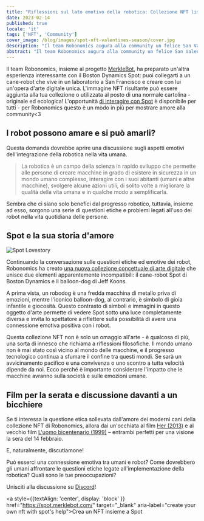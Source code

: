 ```yaml
---
title: "Riflessioni sul lato emotivo della robotica: Collezione NFT limitata per San Valentino"
date: 2023-02-14
published: true
locale: 'it'
tags: ['NFT', 'Community']
cover_image: /blog/images/spot-nft-valentines-season/cover.jpg
description: "Il team Robonomics augura alla community un felice San Valentino! Oggi abbiamo tutti un motivo in più per parlare dei nostri sentimenti, per esprimere amore e gratitudine, per donare qualcosa di dolce e piacevole alla nostra anima gemella, a un amico - a chiunque desideri il nostro cuore."
abstract: "Il team Robonomics augura alla community un felice San Valentino! Oggi abbiamo tutti un motivo in più per parlare dei nostri sentimenti, per esprimere amore e gratitudine, per donare qualcosa di dolce e piacevole alla nostra anima gemella, a un amico - a chiunque desideri il nostro cuore."
---
```


Il team Robonomics, insieme al progetto [MerkleBot](https://merklebot.com/), ha preparato un'altra esperienza interessante con il Boston Dynamics Spot: puoi collegarti a un cane-robot che vive in un laboratorio a San Francisco e creare con lui un'opera d'arte digitale unica. L'immagine NFT risultante può essere aggiunta alla tua collezione o utilizzata al posto di una normale cartolina - originale ed ecologica! L'opportunità [di interagire con Spot](https://spot.merklebot.com/) è disponibile per tutti - per Robonomics questo è un modo in più per mostrare amore alla community\<3

## I robot possono amare e si può amarli?

Questa domanda dovrebbe aprire una discussione sugli aspetti emotivi dell'integrazione della robotica nella vita umana.

> La robotica è un campo della scienza in rapido sviluppo che permette alle persone di creare macchine in grado di esistere in sicurezza in un mondo umano complesso, interagire con i suoi abitanti (umani e altre macchine), svolgere alcune azioni utili, di solito volte a migliorare la qualità della vita umana e in qualche modo a semplificarla.

Sembra che ci siano solo benefici dal progresso robotico, tuttavia, insieme ad esso, sorgono una serie di questioni etiche e problemi legati all'uso dei robot nella vita quotidiana delle persone.

## Spot e la sua storia d'amore

![Spot Lovestory](/blog/images/spot-nft-valentines-season/spot_lovestory.png)

Continuando la conversazione sulle questioni etiche ed emotive dei robot, Robonomics ha creato [una nuova collezione concettuale di arte digitale](https://singular.app/collectibles/kusama/b437f70371c8622e02-MBVD-2023/16627505-b437f70371c8622e02-MBVD-2023-MBVD-2023-00000006) che unisce due elementi apparentemente incompatibili: il cane-robot Spot di Boston Dynamics e il balloon-dog di Jeff Koons.

A prima vista, un robodog è una fredda macchina di metallo priva di emozioni, mentre l'iconico balloon-dog, al contrario, è simbolo di gioia infantile e giocosità. Questo contrasto di simboli e immagini in questo oggetto d'arte permette di vedere Spot sotto una luce completamente diversa e invita lo spettatore a riflettere sulla possibilità di avere una connessione emotiva positiva con i robot.

Questa collezione NFT non è solo un omaggio all'arte - è qualcosa di più, una sorta di innesco che richiama a riflessioni filosofiche. Il mondo umano non è mai stato così vicino al mondo delle macchine, e il progresso tecnologico continua a sfumare il confine tra questi mondi. Se sarà un avvicinamento pacifico e una convivenza o uno scontro a tutta velocità dipende da noi. Ecco perché è importante considerare l'impatto che le macchine avranno sulla società e sulle emozioni umane.

## Film per la serata e discussione davanti a un bicchiere

Se ti interessa la questione etica sollevata dall'amore dei moderni cani della collezione NFT di Robonomics, allora dai un'occhiata al film [Her (2013)](https://www.imdb.com/title/tt1798709/) e al vecchio film [L'uomo bicentenario (1999)](https://www.imdb.com/title/tt0182789/) – entrambi perfetti per una visione la sera del 14 febbraio.

E, naturalmente, discutiamone!

Può esserci una connessione emotiva tra umani e robot? Come dovrebbero gli umani affrontare le questioni etiche legate all'implementazione della robotica? Quali sono le tue preoccupazioni?

Unisciti alla discussione su [Discord](https://discord.gg/dyFgwHfCN7)!

<a style={{textAlign: 'center', display: 'block' }} href="https://spot.merklebot.com/" target="_blank" aria-label="create your own nft with spot's help">Crea un NFT insieme a Spot</a>
